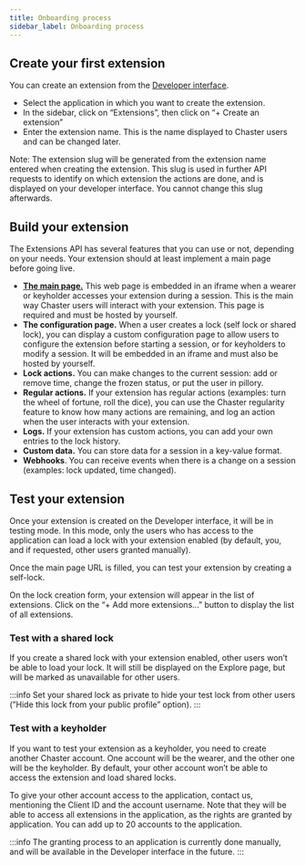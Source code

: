 ```yaml
---
title: Onboarding process
sidebar_label: Onboarding process
---
```


## Create your first extension

You can create an extension from the [Developer interface](https://chaster.app/developers/applications).

- Select the application in which you want to create the extension.
- In the sidebar, click on “Extensions”, then click on “+ Create an extension”
- Enter the extension name. This is the name displayed to Chaster users and can be changed later.

Note: The extension slug will be generated from the extension name entered when creating the extension. This slug is used in further API requests to identify on which extension the actions are done, and is displayed on your developer interface. You cannot change this slug afterwards.

## Build your extension

The Extensions API has several features that you can use or not, depending on your needs. Your extension should at least implement a main page before going live.

- [**The main page.**](/api/extensions-api/main-page) This web page is embedded in an iframe when a wearer or keyholder accesses your extension during a session. This is the main way Chaster users will interact with your extension. This page is required and must be hosted by yourself.
- **The configuration page.** When a user creates a lock (self lock or shared lock), you can display a custom configuration page to allow users to configure the extension before starting a session, or for keyholders to modify a session. It will be embedded in an iframe and must also be hosted by yourself.
- **Lock actions.** You can make changes to the current session: add or remove time, change the frozen status, or put the user in pillory.
- **Regular actions.** If your extension has regular actions (examples: turn the wheel of fortune, roll the dice), you can use the Chaster regularity feature to know how many actions are remaining, and log an action when the user interacts with your extension.
- **Logs.** If your extension has custom actions, you can add your own entries to the lock history.
- **Custom data.** You can store data for a session in a key-value format.
- **Webhooks**. You can receive events when there is a change on a session (examples: lock updated, time changed).

## Test your extension

Once your extension is created on the Developer interface, it will be in testing mode. In this mode, only the users who has access to the application can load a lock with your extension enabled (by default, you, and if requested, other users granted manually).

Once the main page URL is filled, you can test your extension by creating a self-lock.

On the lock creation form, your extension will appear in the list of extensions. Click on the “+ Add more extensions…” button to display the list of all extensions.

### Test with a shared lock

If you create a shared lock with your extension enabled, other users won’t be able to load your lock. It will still be displayed on the Explore page, but will be marked as unavailable for other users.

:::info
Set your shared lock as private to hide your test lock from other users (”Hide this lock from your public profile” option).
:::

### Test with a keyholder

If you want to test your extension as a keyholder, you need to create another Chaster account. One account will be the wearer, and the other one will be the keyholder. By default, your other account won’t be able to access the extension and load shared locks.

To give your other account access to the application, contact us, mentioning the Client ID and the account username. Note that they will be able to access all extensions in the application, as the rights are granted by application. You can add up to 20 accounts to the application.

:::info
The granting process to an application is currently done manually, and will be available in the Developer interface in the future.
:::
